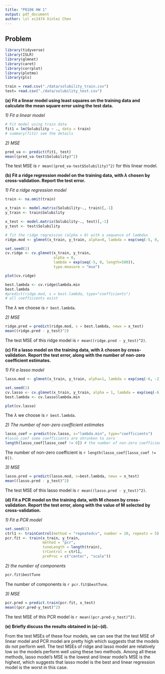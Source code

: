 ```yaml
---
title: "P8106 HW 1"
output: pdf_document
author: \sl xc2474 Xinlei Chen
---
```

## Problem

```r
library(tidyverse)
library(ISLR)
library(glmnet)
library(caret)
library(corrplot)
library(plotmo)
library(pls)
```

```r
train = read.csv("./data/solubility_train.csv")
test= read.csv("./data/solubility_test.csv")
```

$$
$$

**(a) Fit a linear model using least squares on the training data and calculate the mean square error using the test data.**

*1) Fit a linear model*
```r
# Fit model using train data
fit1 = lm(Solubility ~ ., data = train)
# summary(fit1) see the details
```

*2) MSE*
```r
pred_va <- predict(fit1, test)
mean((pred_va-test$Solubility)^2)
```
The test MSE is `r mean((pred_va-test$Solubility)^2)` for this linear model.

$$
$$

**(b) Fit a ridge regression model on the training data, with $\lambda$ chosen by cross-validation. Report the test error.**

*1) Fit a ridge regression model*
```r
train <- na.omit(train)

x_train <- model.matrix(Solubility~., train)[,-1]
y_train <- train$Solubility

x_test <- model.matrix(Solubility~., test)[,-1]
y_test <- test$Solubility
```

```r
# fit the ridge regression (alpha = 0) with a sequence of lambdas
ridge.mod <- glmnet(x_train, y_train, alpha=0, lambda = exp(seq(-5, 0, length=500)))
```

```r
set.seed(1)
cv.ridge <- cv.glmnet(x_train, y_train, 
                      alpha = 0, 
                      lambda = exp(seq(-5, 0, length=500)), 
                      type.measure = "mse")

plot(cv.ridge)
```

```r
best.lambda <- cv.ridge$lambda.min
best.lambda 
#predict(ridge.mod, s = best.lambda, type="coefficients")
# all coefficients exist
```
The $\lambda$ we choose is `r best.lambda`.

*2) MSE*

```r
ridge.pred = predict(ridge.mod, s = best.lambda, newx = x_test)
mean((ridge.pred - y_test)^2)
```
The test MSE of this ridge model is `r mean((ridge.pred - y_test)^2)`.

$$
$$

**(c) Fit a lasso model on the training data, with $\lambda$ chosen by cross-validation. Report the test error, along with the number of non-zero coefficient estimates.**

*1) Fit a lasso model*

```r
lasso.mod <- glmnet(x_train, y_train, alpha=1, lambda = exp(seq(-6, -2, length=500)))
```

```r
set.seed(1)
cv.lasso <- cv.glmnet(x_train, y_train, alpha = 1, lambda = exp(seq(-6, -2, length=500)))
best.lambda <- cv.lasso$lambda.min
```

```r
plot(cv.lasso)
```
The $\lambda$ we choose is `r best.lambda`.

*2) The number of non-zero coefficient estimates*

```r
lasso_coef = predict(cv.lasso, s="lambda.min", type="coefficients")
#lasso_coef some coefficients are shrunken to zero
length(lasso_coef[lasso_coef != 0]) # the number of non-zero coefficients
```
The number of non-zero coefficient is `r length(lasso_coef[lasso_coef != 0])`.

*3) MSE*

```r
lasso.pred = predict(lasso.mod, s=best.lambda, newx = x_test)
mean((lasso.pred - y_test)^2)
```
The test MSE of this lasso model is `r mean((lasso.pred - y_test)^2)`.

$$
$$

**(d) Fit a PCR model on the training data, with M chosen by cross-validation. Report the test error, along with the value of M selected by cross-validation.**

*1) Fit a PCR model*
```r
set.seed(1)
ctrl1 <- trainControl(method = "repeatedcv", number = 10, repeats = 5)
pcr.fit <- train(x_train, y_train,
                 method = "pcr",
                 tuneLength = length(train),
                 trControl = ctrl1,
                 preProc = c("center", "scale"))
```

*2) the number of components*
```r
pcr.fit$bestTune
```
The number of components is `r pcr.fit$bestTune`.

*3) MSE*
```r
pcr.pred = predict.train(pcr.fit, x_test)
mean((pcr.pred-y_test)^2) 
```
The test MSE of this PCR model is `r mean((pcr.pred-y_test)^2)`.

$$
$$

**(e) Briefly discuss the results obtained in (a)~(d).**

From the test MSEs of these four models, we can see that the test MSE of linear model and PCR model are pretty high which suggests that the models do not perform well. The test MSEs of ridge and lasso model are relatively low so the models perform well using these two methods. Among all these methods, lasso model's MSE is the lowest and linear model's MSE is the highest, which suggests that lasso model is the best and linear regression model is the worst in this case.
